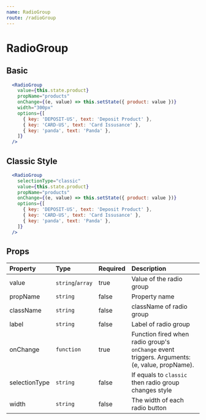 ```yaml
---
name: RadioGroup
route: /radioGroup
---
```


# RadioGroup


## Basic
<RadioGroupContainer />

```jsx
  <RadioGroup
    value={this.state.product}
    propName="products"
    onChange={(e, value) => this.setState({ product: value })}
    width="300px"
    options={[
      { key: 'DEPOSIT-US', text: 'Deposit Product' },
      { key: 'CARD-US', text: 'Card Issusance' },
      { key: 'panda', text: 'Panda' },
    ]}
  />
```

## Classic Style
<RadioGroupContainer selectionType="classic" />

```jsx
  <RadioGroup
    selectionType="classic"
    value={this.state.product}
    propName="products"
    onChange={(e, value) => this.setState({ product: value })}
    options={[
      { key: 'DEPOSIT-US', text: 'Deposit Product' },
      { key: 'CARD-US', text: 'Card Issusance' },
      { key: 'panda', text: 'Panda' },
    ]}
  />
```

## Props

| Property      | Type             | Required | Description |
| :-------      | :---             | :------- | :---------- |
| value         | `string`/`array` | true     | Value of the radio group |
| propName      | `string`         | false    | Property name |
| className     | `string`         | false    | className of radio group |
| label         | `string`         | false    | Label of radio group |
| onChange      | `function`       | true     | Function fired when radio group's `onChange` event triggers. Arguments: (e, value, propName).|
| selectionType | `string`         | false    | If equals to `classic` then radio group changes style |
| width         | `string`         | false    | The width of each radio button |
